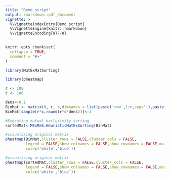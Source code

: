 ```yaml
---
title: "Demo script"
output: rmarkdown::pdf_document
vignette: >
  %\VignetteIndexEntry{Demo script}
  %\VignetteEngine{knitr::rmarkdown}
  %\VignetteEncoding{UTF-8}
---
```


```r
knitr::opts_chunk$set(
  collapse = TRUE,
  comment = "#>"
)
```

```r
library(MutExMatSorting)
```

```r
library(pheatmap)

r <- 100
c <- 100

dens<-0.1
BinMat <- matrix(0, r, c,dimnames = list(paste('row',1:r,sep=''),paste('col',1:c,sep='')))
BinMat[sample(r*c,round(r*c*dens))]<-1

#Executing mutual exclusivity sorting
sortedMat<-MExMaS.HeuristicMutExSorting(BinMat)

#visualising original matrix
pheatmap(BinMat,cluster_rows = FALSE,cluster_cols = FALSE,
         legend = FALSE,show_colnames = FALSE,show_rownames = FALSE,main='Original Matrix',
         col=c('white','blue'))
```
```r
#visualising original matrix
pheatmap(sortedMat,cluster_rows = FALSE,cluster_cols = FALSE,
         legend = FALSE,show_colnames = FALSE,show_rownames = FALSE,main='Sorted Matrix',
         col=c('white','blue'))
```
